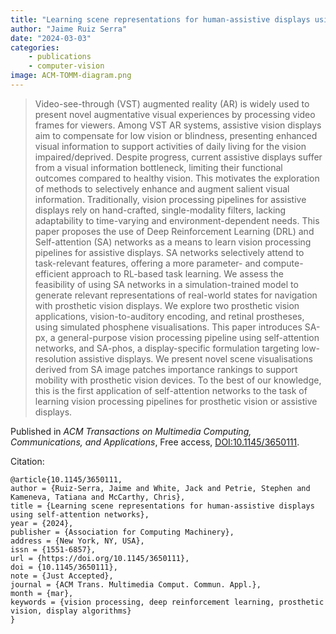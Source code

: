 ```yaml
---
title: "Learning scene representations for human-assistive displays using self-attention networks"
author: "Jaime Ruiz Serra"
date: "2024-03-03"
categories: 
    - publications
    - computer-vision
image: ACM-TOMM-diagram.png
---
```


> Video-see-through (VST) augmented reality (AR) is widely used to present novel augmentative visual experiences by processing video frames for viewers. Among VST AR systems, assistive vision displays aim to compensate for low vision or blindness, presenting enhanced visual information to support activities of daily living for the vision impaired/deprived. Despite progress, current assistive displays suffer from a visual information bottleneck, limiting their functional outcomes compared to healthy vision. This motivates the exploration of methods to selectively enhance and augment salient visual information. Traditionally, vision processing pipelines for assistive displays rely on hand-crafted, single-modality filters, lacking adaptability to time-varying and environment-dependent needs. This paper proposes the use of Deep Reinforcement Learning (DRL) and Self-attention (SA) networks as a means to learn vision processing pipelines for assistive displays. SA networks selectively attend to task-relevant features, offering a more parameter- and compute-efficient approach to RL-based task learning. We assess the feasibility of using SA networks in a simulation-trained model to generate relevant representations of real-world states for navigation with prosthetic vision displays. We explore two prosthetic vision applications, vision-to-auditory encoding, and retinal prostheses, using simulated phosphene visualisations. This paper introduces SA-px, a general-purpose vision processing pipeline using self-attention networks, and SA-phos, a display-specific formulation targeting low-resolution assistive displays. We present novel scene visualisations derived from SA image patches importance rankings to support mobility with prosthetic vision devices. To the best of our knowledge, this is the first application of self-attention networks to the task of learning vision processing pipelines for prosthetic vision or assistive displays.

Published in *ACM Transactions on Multimedia Computing, Communications, and Applications*, Free access, [DOI:10.1145/3650111](https://doi.org/10.1145/3650111).

Citation:
```
@article{10.1145/3650111,
author = {Ruiz-Serra, Jaime and White, Jack and Petrie, Stephen and Kameneva, Tatiana and McCarthy, Chris},
title = {Learning scene representations for human-assistive displays using self-attention networks},
year = {2024},
publisher = {Association for Computing Machinery},
address = {New York, NY, USA},
issn = {1551-6857},
url = {https://doi.org/10.1145/3650111},
doi = {10.1145/3650111},
note = {Just Accepted},
journal = {ACM Trans. Multimedia Comput. Commun. Appl.},
month = {mar},
keywords = {vision processing, deep reinforcement learning, prosthetic vision, display algorithms}
}
```